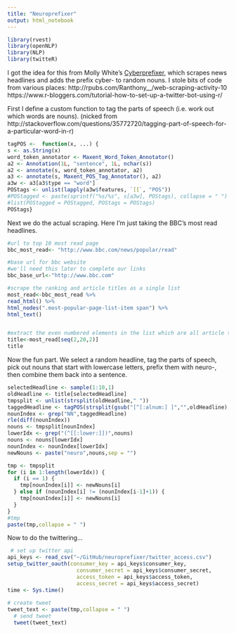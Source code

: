 ```yaml
---
title: "Neuroprefixer"
output: html_notebook
---
```


```r
library(rvest)
library(openNLP)
library(NLP)
library(twitteR)
```

I got the idea for this from Molly White's [Cyberprefixer](https://twitter.com/cyberprefixer), which scrapes news headlines and adds the prefix cyber- to random nouns. I stole bits of code from various places: 
http://rpubs.com/Ranthony__/web-scraping-activity-10
https://www.r-bloggers.com/tutorial-how-to-set-up-a-twitter-bot-using-r/

First I define a custom function to tag the parts of speech (i.e. work out which words are nouns). (nicked from http://stackoverflow.com/questions/35772720/tagging-part-of-speech-for-a-particular-word-in-r)

```r
tagPOS <-  function(x, ...) {
s <- as.String(x)
word_token_annotator <- Maxent_Word_Token_Annotator()
a2 <- Annotation(1L, "sentence", 1L, nchar(s))
a2 <- annotate(s, word_token_annotator, a2)
a3 <- annotate(s, Maxent_POS_Tag_Annotator(), a2)
a3w <- a3[a3$type == "word"]
POStags <- unlist(lapply(a3w$features, `[[`, "POS"))
#POStagged <- paste(sprintf("%s/%s", s[a3w], POStags), collapse = " ")
#list(POStagged = POStagged, POStags = POStags)
POStags}
```

Next we do the actual scraping. Here I'm just taking the BBC's most read headlines.

```r
#url to top 10 most read page 
bbc_most_read<- "http://www.bbc.com/news/popular/read"

#base url for bbc website
#we'll need this later to complete our links
bbc_base_url<-"http://www.bbc.com"

#scrape the ranking and article titles as a single list
most_read<-bbc_most_read %>% 
read_html() %>% 
html_nodes(".most-popular-page-list-item span") %>% 
html_text()


#extract the even numbered elements in the list which are all article titles 
title<-most_read[seq(2,20,2)]
title
```

Now the fun part. We select a random headline, tag the parts of speech, pick out nouns that start with lowercase letters, prefix them with neuro-, then combine them back into a sentence.

```r
selectedHeadline <- sample(1:10,1)
oldHeadline <- title[selectedHeadline]
tmpsplit <- unlist(strsplit(oldHeadline," "))
taggedHeadline <- tagPOS(strsplit(gsub("[^[:alnum:] ]","",oldHeadline)," ")[[1]])
nounIndex <- grep("NN",taggedHeadline)
rle(diff(nounIndex))
nouns <- tmpsplit[nounIndex]
lowerIdx <- grep("(^[[:lower:]])",nouns)
nouns <- nouns[lowerIdx]
nounIndex <- nounIndex[lowerIdx]
newNouns <- paste("neuro",nouns,sep = "")

tmp <- tmpsplit
for (i in 1:length(lowerIdx)) {
  if (i == 1) {
    tmp[nounIndex[i]] <- newNouns[i]
  } else if (nounIndex[i] != (nounIndex[i-1]+1)) {
    tmp[nounIndex[i]] <- newNouns[i]
  }
}
#tmp
paste(tmp,collapse = " ")
```

Now to do the twittering...

```r
 # set up twitter api
api_keys <- read_csv("~/GitHub/neuroprefixer/twitter_access.csv")
setup_twitter_oauth(consumer_key = api_keys$consumer_key,
                      consumer_secret = api_keys$consumer_secret,
                      access_token = api_keys$access_token,
                      access_secret = api_keys$access_secret)
time <- Sys.time()
  
# create tweet
tweet_text <- paste(tmp,collapse = " ")
  # send tweet
  tweet(tweet_text)
```
